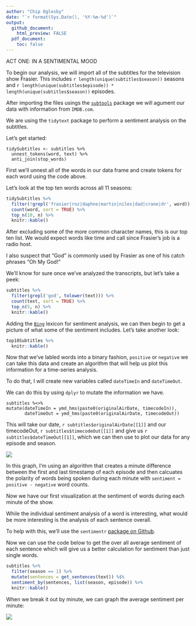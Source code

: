 ```yaml
---
author: "Chip Oglesby"
date: "`r format(Sys.Date(), '%Y-%m-%d')`"
output:
  github_document:
    html_preview: FALSE
  pdf_document:
    toc: false
---
```


ACT ONE: IN A SENTIMENTAL MOOD

To begin our analysis, we will import all of the subtitles for the television show Frasier. This includes
`r length(unique(subtitles$season))` seasons and
`r length(unique(subtitles$episode)) * length(unique(subtitles$season))`
episodes.

After importing the files usings the [`subtools`](https://github.com/fkeck/subtools) package we will agument our data with information from `IMDB.com`.

We are using the `tidytext` package to perform a sentiment
analysis on the subtitles.

Let's get started:
```
tidySubtitles <- subtitles %>%
  unnest_tokens(word, text) %>%
  anti_join(stop_words)
```

First we'll unnest all of the words in our data frame and create tokens
for each word using the code above.

Let's look at the top ten words across all 11 seasons:

```r
tidySubtitles %>%
  filter(!grepl('frasier|roz|daphne|martin|niles|dad|crane|dr', word)) %>%
  count(word, sort = TRUE) %>%
  top_n(10, n) %>%
  knitr::kable()
```

After excluding some of the more common character names, this is our top
ten list. We would expect words like time and call since Frasier's
job is a radio host.

I also suspect that "God" is commonly used by Frasier as
one of his catch phrases "Oh My God!"

We'll know for sure once we've analyzed the transcripts, but let's take a peek:

```r
subtitles %>%
  filter(grepl('god', tolower(text))) %>%
  count(text, sort = TRUE) %>%
  top_n(5, n) %>%
  knitr::kable()
```


Adding the [`Bing`](https://www.tidytextmining.com/sentiment.html) lexicon for sentiment analysis, we can then begin to get a
picture of what some of the sentiment includes. Let's take another look:

```r
top10Subtitles %>%
  knitr::kable()
```

Now that we've labled words into a binary fashion, `positive` or `negative` we
can take this data and create an algorithm that will help us plot this
information for a time-series analysis.

To do that, I will create new variables called `dateTimeIn` and `dateTimeOut`.

We can do this by using `dplyr` to mutate the information we have.

```
subtitles %<>%
mutate(dateTimeIn = ymd_hms(paste0(originalAirDate, timecodeIn)),
       dateTimeOut = ymd_hms(paste0(originalAirDate, timecodeOut))
```

This will take our date, `r subtitles$originalAirDate[[1]]` and our timecodeOut, `r subtitles$timecodeOut[[1]]`
and give us `r subtitles$dateTimeOut[[1]]`, which we can then use to plot our
data for any episode and season.

![](../images/minuteSentiment.png)

In this graph, I'm using an algorithm that creates a minute difference between
the first and last timestamp of each episode and then calcuates the polarity of
words being spoken during each minute with `sentiment = positive - negative` word
counts.

Now we have our first visualization at the sentiment of words during each minute of the show.

While the individual sentiment analysis of a word is interesting, what
would be more interesting is the analysis of each sentence overall.

To help with this, we'll use the `sentimentr` [package on Github](https://github.com/trinker/sentimentr).

Now we can use the code below to get the over all average sentiment
of each sentence which will give us a better calculation for sentiment
than just single words.

```r
subtitles %>%
  filter(season == 1) %>%
  mutate(sentences = get_sentences(text)) %$%
  sentiment_by(sentences, list(season, episode)) %>%
  knitr::kable()
```

When we break it out by minute, we can graph the average sentiment
per minute:

![](../images/timeSeriesSentimentSentences.png)
